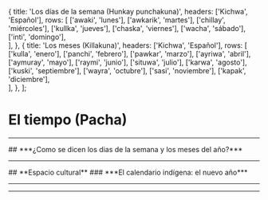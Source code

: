 
  {
    title: 'Los días de la semana (Hunkay punchakuna)',
    headers: ['Kichwa', 'Español'],
    rows: [
      ['awaki', 'lunes'],
      ['awkarik', 'martes'],
      ['chillay', 'miércoles'],
      ['kullka', 'jueves'],
      ['chaska', 'viernes'],
      ['wacha', 'sábado'],
      ['inti', 'domingo'],            
    ],
  },
  {
    title: 'Los meses (Killakuna)',
    headers: ['Kichwa', 'Español'],
    rows: [
      ['kulla', 'enero'],
      ['panchi', 'febrero'],
      ['pawkar', 'marzo'],
      ['ayriwa', 'abril'],
      ['aymuray', 'mayo'],
      ['raymi', 'junio'],
      ['situwa', 'julio'],
      ['karwa', 'agosto'],
      ['kuski', 'septiembre'],
      ['wayra', 'octubre'],
      ['sasi', 'noviembre'],
      ['kapak', 'diciembre'],        
    ],
  },
];

# **El tiempo (Pacha)**
<ImageFlipContainer lecture="time" tag="time"/>
<hr />
## ***¿Como se dicen los dias de la semana y los meses del año?***
<TablesWithTabs tables={tablesData} />   
<hr />
## **Espacio cultural**
### ***El calendario indígena: el nuevo año***
<ComicSpeechBubble text="En el mundo indígena, el inicio del año, el 1 de enero, no tiene significado especial. El calendario indígena es guiado por el calendario agrícola que utilizaron los antepasados. Según este calendario, el mushuk wata, el nuevo año, se celebraba el 21 de marzo. El calendario indígena tiene relación con la siembra, la poda, la cosecha y la presencia de las aves en ciertas temporadas del año. 
En marzo la semilla germina y está en periodo de floración. Por eso, en Marzo se celebra el kapak raymi, cuando se festeja a Diós, al hombre y a la naturaleza. A través de cantos y danzas se representa el amor a la Pacha Mama. 
"/>
<hr />
<ComicSpeechBubble text="!Excelente trabajo! Esto concluye la lección del tiempo." character = "humuFeliz"/>
<hr />
<Quiz lecture="time" />


